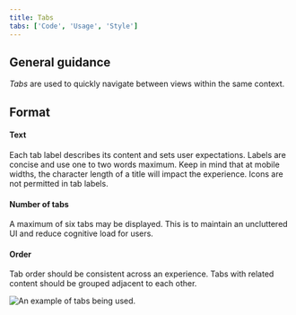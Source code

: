 ```yaml
---
title: Tabs
tabs: ['Code', 'Usage', 'Style']
---
```


## General guidance

_Tabs_ are used to quickly navigate between views within the same context.

## Format

#### Text

Each tab label describes its content and sets user expectations. Labels are concise and use one to two words maximum. Keep in mind that at mobile widths, the character length of a title will impact the experience. Icons are not permitted in tab labels.

#### Number of tabs

A maximum of six tabs may be displayed. This is to maintain an uncluttered UI and reduce cognitive load for users.

#### Order

Tab order should be consistent across an experience. Tabs with related content should be grouped adjacent to each other.

<Row>
<Column colLg={8}>

![An example of tabs being used.](images/tab-usage-1.png)

</Column>
</Row>
